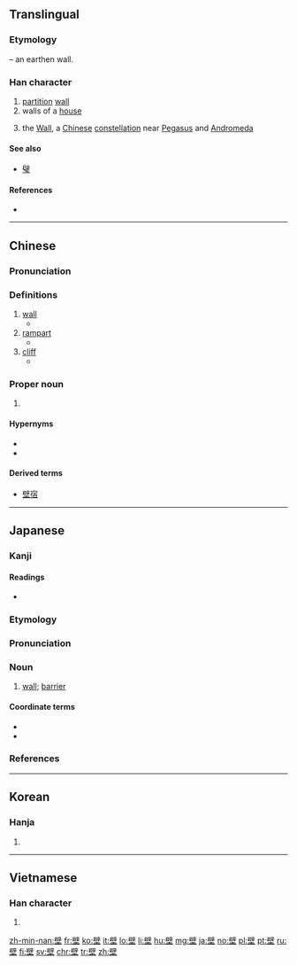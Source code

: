 {{also|璧}}
==Translingual==

===Etymology===
{{Han compound|土|t1=earth|辟|ls=psc|c1=s|c2=p}} – an earthen wall.
{{wikipedia|Wall (Chinese constellation)}}
===Han character===
{{Han char|rn=32|rad=土|as=13|sn=16|four=70104|canj=SJG|ids=⿱辟土}}

# [[partition]] [[wall]]
# walls of a [[house]]
# {{context|astronomy|lang=zh}} the [[Wall]], a [[Chinese]] [[constellation]] near [[Pegasus]] and [[Andromeda]]

====See also====
* [[璧]] <!-- visually similar, sometimes confused (in Japan) -->

====References====
* {{Han ref|kx=0240.100|dkj=05516|dj=0479.290|hdz=10494.080|uh=58C1|ud=22721|bh=BEC0|bd=48832}}

----

==Chinese==
{{zh-forms}}

===Pronunciation===
{{zh-pron
|m=bì
|c=bek3,bik1,bik3
|mn=piah
|mc=y
|oc=y
|ma=
|cat=n,pn
}}

===Definitions===
{{zh-hanzi}}

# [[wall]]
#* {{zh-l|墙壁/牆壁|wall}}
# [[rampart]]
#* {{zh-l|壁垒/壁壘|rampart, barrier}}
# [[cliff]]
#* {{zh-l|峭壁|cliff, steep}}

===Proper noun===
# {{label|zh|astronomy}} {{non-gloss definition|the [[Wall]], a Chinese constellation. See {{zh-l|壁宿}}. }}

====Hypernyms====
* {{l|zh|玄武||The Black Turtle (constellation)}}
* {{l|zh|二十八宿||The Twenty-Eight Mansions (constellation)}}

====Derived terms====
* [[壁宿]]

----

==Japanese==

===Kanji===
{{ja-kanji|grade=c|rs=土13}}

====Readings====
* {{ja-readings|goon=[[ひゃく]] (hyaku)|kanon=[[へき]] (heki)|kun=[[かべ]] (kabe), [[とりで]] (toride)|nanori=[[かべ]] (kabe)}}

===Etymology===
{{ja-kanjitab|かべ|yomi=k}}
{{rfe|lang=ja}}
===Pronunciation===
{{ja-pron|かべ|acc=h|acc_ref=NHK|y=k}}

===Noun===
{{ja-noun|かべ}}

# [[wall]]; [[barrier]]

====Coordinate terms====
* {{l|ja|床||[[floor]]|tr=[[yuka]]}}
* {{l|ja|天井||[[ceiling]]|tr=[[tenjō]]}}

===References===
<references/>
----

==Korean==

===Hanja===
{{ko-hanja|hangeul=벽|rv=byeok|mr=pyŏk}}

# {{defn|lang=ko|sort=土13}}

----

==Vietnamese==

===Han character===
{{vi-hantu|[[bích]], [[bệch]], [[bịch]], [[vách]]|rs=土13}}

# {{defn|lang=vi|sort=土13}}

[[zh-min-nan:壁]]
[[fr:壁]]
[[ko:壁]]
[[it:壁]]
[[lo:壁]]
[[li:壁]]
[[hu:壁]]
[[mg:壁]]
[[ja:壁]]
[[no:壁]]
[[pl:壁]]
[[pt:壁]]
[[ru:壁]]
[[fi:壁]]
[[sv:壁]]
[[chr:壁]]
[[tr:壁]]
[[zh:壁]]